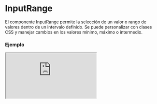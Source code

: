 # InputRange

El componente InputRange permite la selección de un valor o rango de valores dentro de un intervalo definido. Se puede personalizar con clases CSS y manejar cambios en los valores mínimo, máximo o intermedio.


### Ejemplo

<Iframe minHeightIframe="30dvh" src="https://fenextjs-component-storybook.vercel.app/iframe.html?args=&id=input-inputrange--index&viewMode=story" />

### Importación

Para importar el componente InputRange, se puede hacer desde fenextjs

```tsx copy
import { InputRange } from "fenextjs";
```

### Parámetros

| Parámetro | Tipo | Requerido | Default | Descripcion |
| --------- | ---- | --------- | ------- | ----------- |
| value | number | no | 0 | El valor actual del input. |
| valueMin | number | no | -100 | El valor mínimo permitido para el input. |
| valueMax | number | no | 100 | El valor máximo permitido para el input. |
| defaultValue | number | no | 0 | El valor inicial del input. |
| defaultValueMin | number | no | -100 | El valor mínimo inicial del input. |
| defaultValueMax | number | no | 100 | El valor máximo inicial del input. |
| onChange | function | no |  | Función que se ejecuta cuando el valor del input cambia. |
| onChangeRange | function | no |  | Función que se ejecuta cuando cambia el rango de valores del input. |
| useRange | boolean | no | false | Indica si se debe usar un rango de valores en lugar de un único valor. |
| min | number | no | -100 | El valor mínimo permitido para el rango. |
| max | number | no | 100 | El valor máximo permitido para el rango. |
| step | number | no | 1 | El tamaño del paso para los valores del input. |
| showNumber | 'top' \| 'bottom' \| 'none' | no | 'top' | Posición en la que se muestra el valor numérico del input. |
| className | string | no |  | Clase CSS para personalizar el contenedor del input. |
| classNameContentRange | string | no |  | Clase CSS para el contenedor del rango del input. |
| classNameMin | string | no |  | Clase CSS para el valor mínimo del input. |
| classNameMax | string | no |  | Clase CSS para el valor máximo del input. |
| classNameCurrent | string | no |  | Clase CSS para el valor actual del input. |
| classNameContentValue | string | no |  | Clase CSS para el contenedor del valor del input. |
| classNameCircle | string | no |  | Clase CSS para los círculos del input. |
| classNameLine | string | no |  | Clase CSS para las líneas del input. |

### Storybook

Para ver el storybook del componente lo puede hacer con este [link](https://fenextjs-component-storybook.vercel.app/?path=/story/input-inputrange--index)

### Usos

- InputRange básico

```tsx copy
<InputRange />
```

- InputRange con rango activado

```tsx copy
<InputRange useRange={true} />
```

- InputRange con valor personalizado

```tsx copy
<InputRange value={50} />
```

